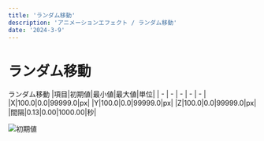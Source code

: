 ---
title: 'ランダム移動'
description: 'アニメーションエフェクト / ランダム移動'
date: '2024-3-9'
---

# ランダム移動

ランダム移動
|項目|初期値|最小値|最大値|単位|
| - | - | - | - | - |
|X|100.0|0.0|99999.0|px|
|Y|100.0|0.0|99999.0|px|
|Z|100.0|0.0|99999.0|px|
|間隔|0.13|0.00|1000.00|秒|

![初期値](/assets/effects/アニメーション/ランダム移動/初期値.png)